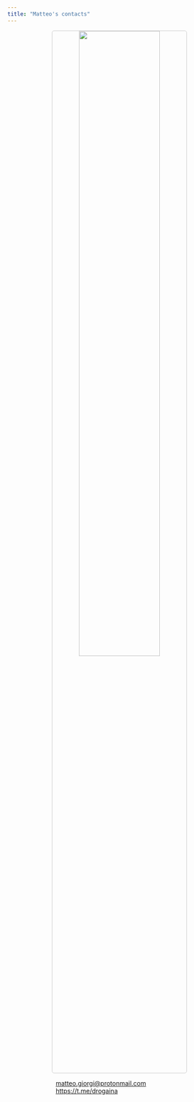 ```yaml
---
title: "Matteo's contacts"
---
```









<p align="center">
  <img width="60%" style="border:1px solid #CCCCCC; border-radius: 5px; margin-top:0%" src="assets/mail.gif"/>
</p>

<div class="boxed"; style="margin-top:5px; margin-left:20%; margin-right:20%">
  <i class="far fa-envelope-open"></i>&nbsp&nbsp<a href="mailto:matteo.giorgi@protonmail.com">matteo.giorgi@protonmail.com</a></br>
  <i class="far fa-paper-plane"></i>&nbsp&nbsp<a href="https://t.me/drogaina" rel="noopener noreferrer" target="_blank">https://t.me/drogaina</a>&nbsp&nbsp&nbsp&nbsp&nbsp&nbsp&nbsp
</div>
